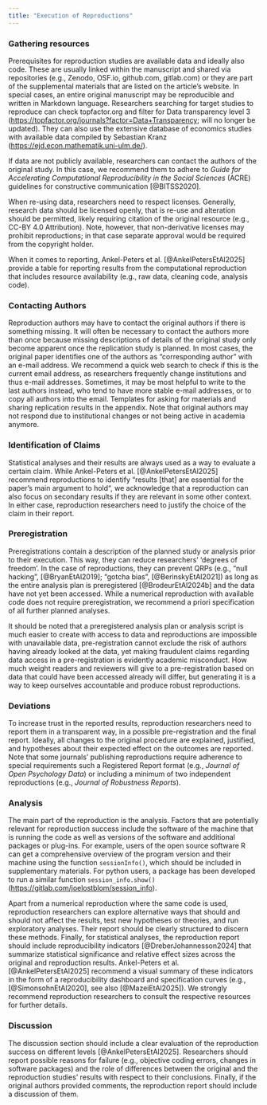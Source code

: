 ```yaml
---
title: "Execution of Reproductions"
---
```


### **Gathering resources** {#gathering-resources}

Prerequisites for reproduction studies are available data and ideally also code. These are usually linked within the manuscript and shared via repositories (e.g., Zenodo, OSF.io, github.com, gitlab.com) or they are part of the supplemental materials that are listed on the article’s website. In special cases, an entire original manuscript may be reproducible and written in Markdown language. Researchers searching for target studies to reproduce can check topfactor.org and filter for Data transparency level 3 (<https://topfactor.org/journals?factor=Data+Transparency>; will no longer be updated). They can also use the extensive database of economics studies with available data compiled by Sebastian Kranz (<https://ejd.econ.mathematik.uni-ulm.de/>).

If data are not publicly available, researchers can contact the authors of the original study. In this case, we recommend them to adhere to *Guide for Accelerating Computational Reproducibility in the Social Sciences* (ACRE) guidelines for constructive communication [@BITSS2020].

When re-using data, researchers need to respect licenses. Generally, research data should be licensed openly, that is re-use and alteration should be permitted, likely requiring citation of the original resource (e.g., CC-BY 4.0 Attribution). Note, however, that non-derivative licenses may prohibit reproductions; in that case separate approval would be required from the copyright holder.

When it comes to reporting, Ankel-Peters et al. [@AnkelPetersEtAl2025] provide a table for reporting results from the computational reproduction that includes resource availability (e.g., raw data, cleaning code, analysis code).

### **Contacting Authors** {#contacting-authors}

Reproduction authors may have to contact the original authors if there is something missing. It will often be necessary to contact the authors more than once because missing descriptions of details of the original study only become apparent once the replication study is planned. In most cases, the original paper identifies one of the authors as “corresponding author” with an e-mail address. We recommend a quick web search to check if this is the current email address, as researchers frequently change institutions and thus e-mail addresses. Sometimes, it may be most helpful to write to the last authors instead, who tend to have more stable e-mail addresses, or to copy all authors into the email. Templates for asking for materials and sharing replication results in the appendix. Note that original authors may not respond due to institutional changes or not being active in academia anymore.

### **Identification of Claims** {#identification-of-claims}

Statistical analyses and their results are always used as a way to evaluate a certain claim. While Ankel-Peters et al. [@AnkelPetersEtAl2025] recommend reproductions to identify “results [that] are essential for the paper's main argument to hold“, we acknowledge that a reproduction can also focus on secondary results if they are relevant in some other context. In either case, reproduction researchers need to justify the choice of the claim in their report.

### **Preregistration** {#preregistration}

Preregistrations contain a description of the planned study or analysis prior to their execution. This way, they can reduce researchers’ ‘degrees of freedom’. In the case of reproductions, they can prevent QRPs (e.g., “null hacking”, [@BryanEtAl2019]; “gotcha bias”, [@BerinskyEtAl2021]) as long as the entire analysis plan is preregistered [@BrodeurEtAl2024b] and the data have not yet been accessed. While a numerical reproduction with available code does not require preregistration, we recommend a priori specification of all further planned analyses.

It should be noted that a preregistered analysis plan or analysis script is much easier to create with access to data and reproductions are impossible with unavailable data, pre-registration cannot exclude the risk of authors having already looked at the data, yet making fraudulent claims regarding data access in a pre-registration is evidently academic misconduct. How much weight readers and reviewers will give to a pre-registration based on data that could have been accessed already will differ, but generating it is a way to keep ourselves accountable and produce robust reproductions.

### **Deviations** {#deviations}

To increase trust in the reported results, reproduction researchers need to report them in a transparent way, in a possible pre-registration and the final report. Ideally, all changes to the original procedure are explained, justified, and hypotheses about their expected effect on the outcomes are reported. Note that some journals’ publishing reproductions require adherence to special requirements such a Registered Report format (e.g., *Journal of Open Psychology Data*) or including a minimum of two independent reproductions (e.g., *Journal of Robustness Reports*).

### **Analysis** {#analysis}

The main part of the reproduction is the analysis. Factors that are potentially relevant for reproduction success include the software of the machine that is running the code as well as versions of the software and additional packages or plug-ins. For example, users of the open source software R can get a comprehensive overview of the program version and their machine using the function `sessionInfo()`, which should be included in supplementary materials. For python users, a package has been developed to run a similar function `session_info.show()` (<https://gitlab.com/joelostblom/session_info>).

Apart from a numerical reproduction where the same code is used, reproduction researchers can explore alternative ways that should and should not affect the results, test new hypotheses or theories, and run exploratory analyses. Their report should be clearly structured to discern these methods. Finally, for statistical analyses, the reproduction report should include reproducibility indicators [@DreberJohannesson2024] that summarize statistical significance and relative effect sizes across the original and reproduction results. Ankel-Peters et al. [@AnkelPetersEtAl2025] recommend a visual summary of these indicators in the form of a reproducibility dashboard and specification curves (e.g., [@SimonsohnEtAl2020], see also [@MazeiEtAl2025]). We strongly recommend reproduction researchers to consult the respective resources for further details.

### **Discussion** {#discussion}

The discussion section should include a clear evaluation of the reproduction success on different levels [@AnkelPetersEtAl2025]. Researchers should report possible reasons for failure (e.g., objective coding errors, changes in software packages) and the role of differences between the original and the reproduction studies’ results with respect to their conclusions. Finally, if the original authors provided comments, the reproduction report should include a discussion of them.

